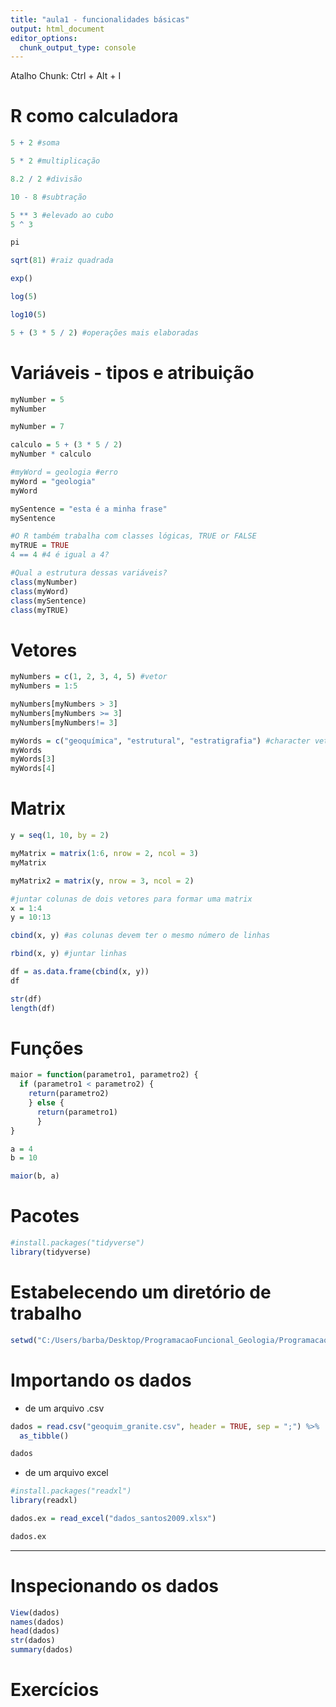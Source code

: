 ```yaml
---
title: "aula1 - funcionalidades básicas"
output: html_document
editor_options: 
  chunk_output_type: console
---
```


Atalho Chunk: Ctrl + Alt + I

# R como calculadora

```r
5 + 2 #soma

5 * 2 #multiplicação

8.2 / 2 #divisão

10 - 8 #subtração

5 ** 3 #elevado ao cubo
5 ^ 3

pi

sqrt(81) #raiz quadrada

exp() 

log(5)

log10(5)

5 + (3 * 5 / 2) #operações mais elaboradas
```


# Variáveis - tipos e atribuição

```r
myNumber = 5
myNumber

myNumber = 7

calculo = 5 + (3 * 5 / 2)
myNumber * calculo

#myWord = geologia #erro
myWord = "geologia"
myWord

mySentence = "esta é a minha frase"
mySentence

#O R também trabalha com classes lógicas, TRUE or FALSE
myTRUE = TRUE
4 == 4 #4 é igual a 4?

#Qual a estrutura dessas variáveis?
class(myNumber)
class(myWord)
class(mySentence)
class(myTRUE)
```


# Vetores

```r
myNumbers = c(1, 2, 3, 4, 5) #vetor
myNumbers = 1:5

myNumbers[myNumbers > 3]
myNumbers[myNumbers >= 3]
myNumbers[myNumbers!= 3]

myWords = c("geoquímica", "estrutural", "estratigrafia") #character vetor
myWords
myWords[3]
myWords[4]
```


# Matrix

```r
y = seq(1, 10, by = 2)

myMatrix = matrix(1:6, nrow = 2, ncol = 3)
myMatrix

myMatrix2 = matrix(y, nrow = 3, ncol = 2)

#juntar colunas de dois vetores para formar uma matrix
x = 1:4
y = 10:13

cbind(x, y) #as colunas devem ter o mesmo número de linhas

rbind(x, y) #juntar linhas

df = as.data.frame(cbind(x, y))
df

str(df)
length(df)
```


# Funções

```r
maior = function(parametro1, parametro2) {
  if (parametro1 < parametro2) {
    return(parametro2)
    } else {
      return(parametro1)
      }
}

a = 4
b = 10

maior(b, a)
```


# Pacotes

```r
#install.packages("tidyverse")
library(tidyverse)
```


# Estabelecendo um diretório de trabalho

```r
setwd("C:/Users/barba/Desktop/ProgramacaoFuncional_Geologia/ProgramacaoFuncional_Geologia/")
```


# Importando os dados

- de um arquivo .csv

```r
dados = read.csv("geoquim_granite.csv", header = TRUE, sep = ";") %>% 
  as_tibble()

dados
```

- de um arquivo excel

```r
#install.packages("readxl")
library(readxl)

dados.ex = read_excel("dados_santos2009.xlsx")

dados.ex
```

---
# Inspecionando os dados

```r
View(dados)
names(dados)
head(dados)
str(dados)
summary(dados)
```


# Exercícios

```r

```


